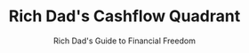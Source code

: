 ---
title: "Rich Dad's Cashflow Quadrant"
subtitle: "Rich Dad's Guide to Financial Freedom"
creator: "Robert T. Kiyosaki with Sharon L. Lechter, C.P.A."
categories: ["books"]
featuredImage: "../src/assets/images/item/books/DSC02880-4.png"
views: ["../src/assets/images/item/books/DSC02880-4.png"]
audio:
    - "/audio/box3/susan-tpn4.mp3"
nextItem: ["timesaverliftweightstoloseweight"]
---